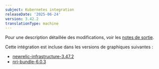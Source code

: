 ```yaml
---
subject: Kubernetes integration
releaseDate: '2025-06-24'
version: 3.42.2
translationType: machine
---
```


Pour une description détaillée des modifications, voir les [notes de sortie](https://github.com/newrelic/nri-kubernetes/releases/tag/v3.42.2).

Cette intégration est incluse dans les versions de graphiques suivantes :

* [newrelic-infrastructure-3.47.2](https://github.com/newrelic/nri-kubernetes/releases/tag/newrelic-infrastructure-3.47.2)
* [nri-bundle-6.0.3](https://github.com/newrelic/helm-charts/releases/tag/nri-bundle-6.0.3)